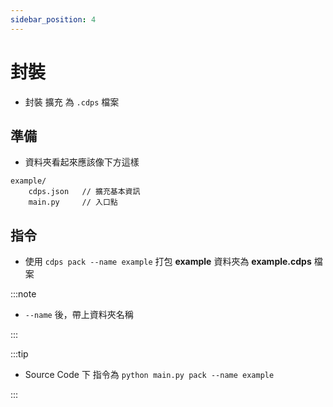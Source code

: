 ```yaml
---
sidebar_position: 4
---
```


# 封裝

- 封裝 擴充 為 `.cdps` 檔案

## 準備

- 資料夾看起來應該像下方這樣

```
example/
    cdps.json   // 擴充基本資訊
    main.py     // 入口點
```

## 指令

- 使用 `cdps pack --name example` 打包 **example** 資料夾為 **example.cdps** 檔案

:::note

- `--name` 後，帶上資料夾名稱

:::

:::tip

- Source Code 下 指令為 `python main.py pack --name example`

:::
